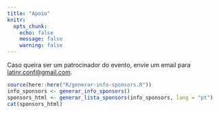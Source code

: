 ```yaml
---
title: "Apoio"
knitr:
  opts_chunk: 
    echo: false
    message: false
    warning: false
---
```


Caso queira ser um patrocinador do evento, envie um email para [latinr.conf\@gmail.com](mailto:latinr.conf@gmail.com).



::: {.content-visible when-profile="pt"}
```r
source(here::here("R/generar-info-sponsors.R"))
info_sponsors <- generar_info_sponsors()
sponsors_html <- generar_lista_sponsors(info_sponsors, lang = "pt")
cat(sponsors_html)
```
:::
